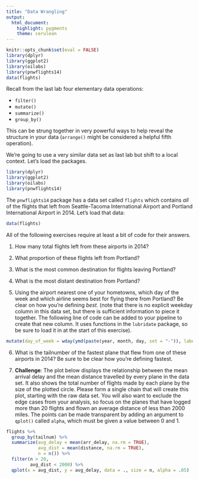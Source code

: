 ```yaml
---
title: "Data Wrangling"
output:
  html_document:
    highlight: pygments
    theme: cerulean
---
```


```r
knitr::opts_chunk$set(eval = FALSE)
library(dplyr)
library(ggplot2)
library(oilabs)
library(pnwflights14)
data(flights)
```

Recall from the last lab four elementary data operations:

- `filter()`
- `mutate()`
- `summarize()`
- `group_by()`

This can be strung together in very powerful ways to help reveal the structure in your data (`arrange()` might be considered a helpful fifth operation).

We're going to use a very similar data set as last lab but shift to a local context. Let's load the packages.

```r
library(dplyr)
library(ggplot2)
library(oilabs)
library(pnwflights14)
```

The `pnwflights14` package has a data set called `flights` which contains *all* of the flights that left from Seattle-Tacoma International Airport and Portland International Airport in 2014. Let's load that data:

```r
data(flights)
```

All of the following exercises require at least a bit of code for their answers.

1.  How many total flights left from these airports in 2014?

2.  What proportion of these flights left from Portland?

3.  What is the most common destination for flights leaving Portland?

4.  What is the most distant destination from Portland?

5.  Using the airport nearest one of your hometowns, which day of the week and which airline seems best for flying there from Portland? Be clear on how you're defining *best*. (note that there is no explicit weekday column in this data set, but there is sufficient information to piece it together. The following line of code can be added to your pipeline to create that new column. It uses functions in the `lubridate` package, so be sure to load it in at the start of this exercise).

```r
mutate(day_of_week = wday(ymd(paste(year, month, day, set = "-")), label = T))
```


6.  What is the tailnumber of the fastest plane that flew from one of these airports in 2014? Be sure to be clear how you're defining fastest.

7.  **Challenge**: The plot below displays the relationship between the mean arrival 
delay and the mean distance travelled by every plane in the data set. 
It also shows the total number of flights made by each plane by the 
size of the plotted circle. Please form a single chain that will 
create this plot, starting with the raw data set. You will also want 
to exclude the edge cases from your analysis, so focus on the
planes that have logged more than 20 flights and flown an average
distance of less than 2000 miles. The points can be made transparent by adding an argument to `qplot()` called `alpha`, which must be given a value between 0 and 1.

```r
flights %>%
  group_by(tailnum) %>%
  summarize(avg_delay = mean(arr_delay, na.rm = TRUE),
            avg_dist = mean(distance, na.rm = TRUE),
            n = n()) %>%
  filter(n > 20,
         avg_dist < 2000) %>%
  qplot(x = avg_dist, y = avg_delay, data = ., size = n, alpha = .05)
```





